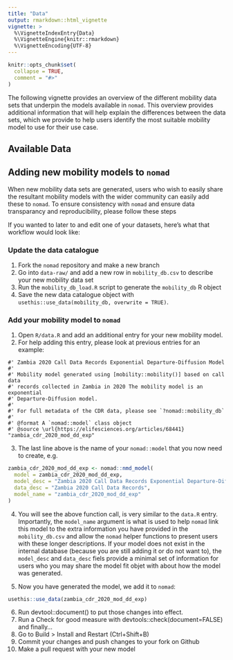 ```yaml
---
title: "Data"
output: rmarkdown::html_vignette
vignette: >
  %\VignetteIndexEntry{Data}
  %\VignetteEngine{knitr::rmarkdown}
  %\VignetteEncoding{UTF-8}
---
```


```r
knitr::opts_chunk$set(
  collapse = TRUE,
  comment = "#>"
)
```

The following vignette provides an overview of the different mobility data sets
that underpin the models available in `nomad`. This overview provides additional
information that will help explain the differences between the data sets, which
we provide to help users identify the most suitable mobility model to use for 
their use case.

## Available Data



## Adding new mobility models to `nomad`

When new mobility data sets are generated, users who wish to easily share the 
resultant mobility models with the wider community can easily add these to `nomad`. 
To ensure consistency with `nomad` and ensure data transparancy and reproducibility, 
please follow these steps

If you wanted to later to and edit one of your datasets, here’s what that workflow would look like:

### Update the data catalogue

1. Fork the `nomad` repository and make a new branch
2. Go into `data-raw/` and add a new row in `mobility_db.csv` to describe your new mobility data set
3. Run the `mobility_db_load.R` script to generate the `mobility_db` R object
4. Save the new data catalogue object with `usethis::use_data(mobility_db, overwrite = TRUE)`.

### Add your mobility model to `nomad`

1. Open `R/data.R` and add an additional entry for your new mobility model. 
2. For help adding this entry, please look at previous entries for an example:

```
#' Zambia 2020 Call Data Records Exponential Departure-Diffusion Model
#'
#' Mobility model generated using [mobility::mobility()] based on call data
#' records collected in Zambia in 2020 The mobility model is an exponential
#' Departure-Diffusion model.
#'
#' For full metadata of the CDR data, please see `?nomad::mobility_db`
#'
#' @format A `nomad::model` class object
#' @source \url{https://elifesciences.org/articles/68441}
"zambia_cdr_2020_mod_dd_exp"
```
3. The last line above is the name of your `nomad::model` that you now need to create, e.g.

```r
zambia_cdr_2020_mod_dd_exp <- nomad::nmd_model(
  model = zambia_cdr_2020_mod_dd_exp,
  model_desc = "Zambia 2020 Call Data Records Exponential Departure-Diffusion Model",
  data_desc = "Zambia 2020 Call Data Records",
  model_name = "zambia_cdr_2020_mod_dd_exp"
)
```

4. You will see the above function call, is very similar to the `data.R` entry. 
Importantly, the `model_name` argument is what is used to help `nomad` link this 
model to the extra information you have provided in the `mobility_db.csv` and allow
the `nomad` helper functions to present users with these longer descriptions. If
your model does not exist in the internal database (because you are still adding 
it or do not want to), the `model_desc` and `data_desc` fiels provide a minimal
set of information for users who you may share the model fit objet with about how
the model was generated. 

5. Now you have generated the model, we add it to `nomad`:

```r
usethis::use_data(zambia_cdr_2020_mod_dd_exp)
```

6. Run devtool::document() to put those changes into effect.
7. Run a Check for good measure with devtools::check(document=FALSE) and finally…
8. Go to Build > Install and Restart (Ctrl+Shift+B)
9. Commit your changes and push changes to your fork on Github
10. Make a pull request with your new model
